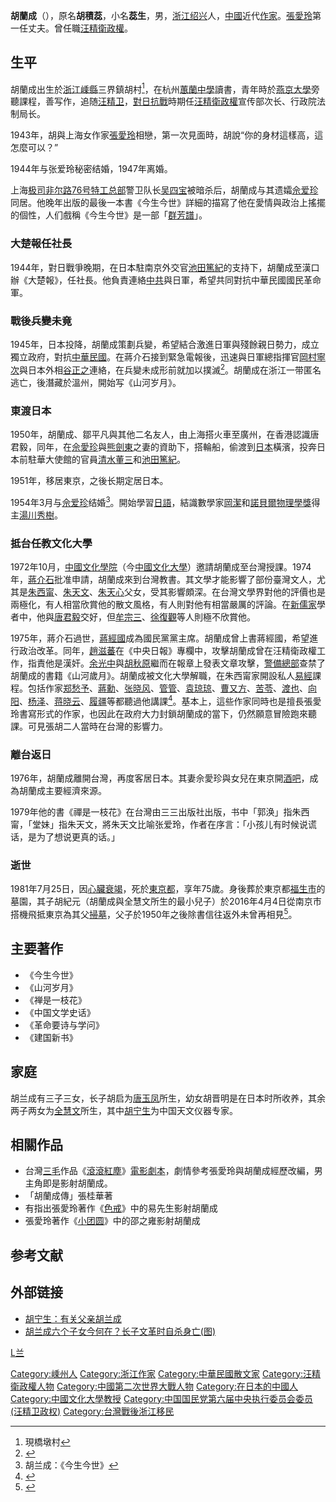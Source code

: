 {{Refimprove|time=2015-09-28T06:55:45+00:00}}
{{Infobox_Person
| name = 胡兰成
| image =
| box_width =
| occupation = 政治家、作家
| period =
| real_name = 胡積蕊
| other_names = 蕊生
| Sex = 男
| birth_date = 1906年2月28日
| birth_place = {{QING|浙江省}}[[绍兴府|绍兴府]][[嵊縣|嵊縣]][[三界鎮|三界鎮]]胡村
| Native place =
| death_date = {{death date and age|1981|07|25|1906|02|28}}
| death_place = {{JPN}}[[東京都|東京都]]
| nationality ={{ROC}}
| residence =
| party = {{Kmt|25px}}
| religion =
| spouse = 唐玉凤（1925—1932，病逝）<br/>全慧文（1934—1952，病逝）<ref>{{cite news|url=http://paper.people.com.cn/rmwz/html/2010-07/01/content_784397.htm|title=胡兰成六个子女今何在？|publisher=人民文摘|date=2010-04-19|accessdate=2019-03-12|archive-date=2019-06-05|archive-url=https://web.archive.org/web/20190605132842/http://paper.people.com.cn/rmwz/html/2010-07/01/content_784397.htm|dead-url=yes}}</ref><br/>[[張愛玲|張愛玲]]（1944—1947，离异）<br/>[[佘爱珍|佘爱珍]]（1954—1981）
| relatives = 长子，胡启（？—？）<br/>次子，胡宁生<br/>长女，胡小芸<br/>三子，胡纪元（1939—）<br/>次女，胡先知<br/>养女，胡晋明
| education= 杭州蕙蘭中學
| past = [[File:Flag_of_the_Republic_of_China-Nanjing_(Peace,_Anti-Communism,_National_Construction).svg|25px]][[汪精衛政權|汪精衛政權]]宣传部次长、行政院法制局长
| work =《中国文学史话》<br />《今生今世》<br />《山河岁月》<br />《禅是一枝花》
| award =
}}
'''胡蘭成'''（{{bd|1906年|2月28日|1981年|7月25日|catIdx=H胡}}），原名'''胡積蕊'''，小名'''蕊生'''，男，[[浙江|浙江]][[绍兴|绍兴]]人，[[中國|中國]]近代[[作家|作家]]。[[張愛玲|張愛玲]]第一任丈夫。曾任職[[汪精衛政權|汪精衛政權]]。

== 生平 ==
胡蘭成出生於[[浙江|浙江]][[嵊縣|嵊縣]]三界鎮胡村<ref>現橋墩村</ref>，在杭州[[蕙蘭中學|蕙蘭中學]]讀書，青年時於[[燕京大學|燕京大學]]旁聽課程，善写作，追随[[汪精卫|汪精卫]]，[[對日抗戰|對日抗戰]]時期任[[汪精衛政權|汪精衛政權]]宣传部次长、行政院法制局长。

1943年，胡與上海女作家[[張愛玲|張愛玲]]相戀，第一次見面時，胡說“你的身材這樣高，這怎麼可以？”

1944年与张爱玲秘密结婚，1947年离婚。{{来源请求}}

上海[[极司非尔路|极司非尔路]][[国民党中央执行委员会特务委员会特工总部|76号特工总部]]警卫队长[[吴四宝|吴四宝]]被暗杀后，胡蘭成与其遗孀[[佘爱珍|佘爱珍]]同居。他晚年出版的最後一本書《今生今世》詳細的描寫了他在愛情與政治上搖擺的個性，人们戲稱《今生今世》是一部「[[群芳譜|群芳譜]]」。

=== 大楚報任社長 ===
1944年，對日戰爭晚期，在日本駐南京外交官[[池田篤紀|池田篤紀]]的支持下，胡蘭成至漢口辦《大楚報》，任社長。他負責連絡[[中共|中共]]與日軍，希望共同對抗中華民國國民革命軍。

=== 戰後兵變未竟 ===
1945年，日本投降，胡蘭成策劃兵變，希望結合激進日軍與殘餘親日勢力，成立獨立政府，對抗[[中華民國|中華民國]]。在蔣介石接到緊急電報後，迅速與日軍總指揮官[[岡村寧次|岡村寧次]]與日本外相[[谷正之|谷正之]]連絡，在兵變未成形前就加以撲滅<ref>{{cite news|author1=陳文華|title=陳文華專文：野狐禪夢—記胡蘭成（上）|url=http://www.storm.mg/article/127221|accessdate=2016-06-13|publisher=風傳媒|date=2016-06-10|archive-date=2020-10-27|archive-url=https://web.archive.org/web/20201027220233/https://www.storm.mg/article/127221|dead-url=no}}</ref>。胡蘭成在浙江一带匿名逃亡，後潛藏於溫州，開始写《山河岁月》。

=== 東渡日本 ===
1950年，胡蘭成、鄒平凡與其他二名友人，由上海搭火車至廣州，在香港認識唐君毅，同年，在[[佘愛珍|佘愛珍]]與[[熊劍東|熊劍東]]之妻的資助下，搭輪船，偷渡到[[日本|日本]]橫濱，投奔日本前駐華大使館的官員[[清水董三|清水董三]]和[[池田篤紀|池田篤紀]]。

1951年，移居東京，之後长期定居日本。

1954年3月与[[佘爱珍|佘爱珍]]结婚<ref>胡兰成：《今生今世》</ref>。開始學習[[日語|日語]]，結識數學家[[岡潔|岡潔]]和[[諾貝爾物理學獎|諾貝爾物理學獎]]得主[[湯川秀樹|湯川秀樹]]。

===抵台任教文化大學===
1972年10月，[[中國文化學院|中國文化學院]]（今[[中國文化大學|中國文化大學]]）邀請胡蘭成至台灣授課。1974年，[[蔣介石|蔣介石]]批准申請，胡蘭成來到台灣教書。其文學才能影響了部份臺灣文人，尤其是[[朱西甯|朱西甯]]、[[朱天文|朱天文]]、[[朱天心|朱天心]]父女，受其影響頗深。在台灣文學界對他的評價也是兩極化，有人相當欣賞他的散文風格，有人則對他有相當嚴厲的評論。在[[新儒家|新儒家]]學者中，他與[[唐君毅|唐君毅]]交好，但[[牟宗三|牟宗三]]、[[徐復觀|徐復觀]]等人則極不欣賞他。

1975年，蔣介石過世，[[蔣經國|蔣經國]]成為國民黨黨主席。胡蘭成曾上書蔣經國，希望進行政治改革。同年，[[趙滋蕃|趙滋蕃]]在《中央日報》專欄中，攻擊胡蘭成曾在汪精衛政權工作，指責他是漢奸。[[余光中|余光中]]與[[胡秋原|胡秋原]]繼而在報章上發表文章攻擊，[[警備總部|警備總部]]查禁了胡蘭成的書籍《山河歲月》。胡蘭成被文化大學解職，在朱西甯家開設私人[[易經|易經]]課程。包括作家[[郑愁予|郑愁予]]、[[蔣勳|蔣勳]]、[[张晓风|张晓风]]、[[管管|管管]]、[[袁琼琼|袁琼琼]]、[[曹又方|曹又方]]、[[苦苓|苦苓]]、[[陳啟佑|渡也]]、[[向阳|向阳]]、[[杨泽|杨泽]]、[[蒋晓云|蒋晓云]]、[[蘇進強|履疆]]等都聽過他講課<ref>{{cite news|author1=陳文華|title=陳文華專文：野狐禪夢—記胡蘭成（下）|url=http://www.storm.mg/article/127301|accessdate=2016-06-13|agency=風傳媒|date=2016-06-12|archive-date=2016-06-13|archive-url=https://web.archive.org/web/20160613104540/http://www.storm.mg/article/127301|dead-url=no}}</ref>。基本上，這些作家同時也是擅長張愛玲書寫形式的作家，也因此在政府大力封鎖胡蘭成的當下，仍然願意冒險跑來聽課。可見張胡二人當時在台灣的影響力。

=== 離台返日 ===
1976年，胡蘭成離開台灣，再度客居日本。其妻佘愛珍與女兒在東京開[[酒吧|酒吧]]，成為胡蘭成主要經濟來源。

1979年他的書《禪是一枝花》在台灣由三三出版社出版，书中「郭涣」指朱西甯，「堂妹」指朱天文，將朱天文比喻张爱玲，作者在序言：「小孩儿有时候说谎话，是为了想说更真的话。」

=== 逝世 ===
1981年7月25日，因[[心臟衰竭|心臟衰竭]]，死於[[東京都|東京都]]，享年75歲。身後葬於東京都[[福生市|福生市]]的墓園，其子胡紀元（胡蘭成與全慧文所生的最小兒子）於2016年4月4日從南京市搭機飛抵東京為其父[[掃墓|掃墓]]，父子於1950年之後除書信往返外未曾再相見<ref>{{cite news|url=http://asahichinese.com/article/china_taiwan/AJ201604210059|title=胡紀元初來日掃墓 與父胡蘭成隔66年再會|publisher=朝日新聞中文網|date=2016-04-21|deadurl=yes|archiveurl=https://web.archive.org/web/20160425092655/http://asahichinese.com/article/china_taiwan/AJ201604210059|archivedate=2016-04-25}}</ref>。

==主要著作==
*《今生今世》
*《山河岁月》
*《禅是一枝花》
*《中国文学史话》
*《革命要诗与学问》
*《建国新书》

== 家庭 ==
胡兰成有三子三女，长子胡启为[[唐玉凤|唐玉凤]]所生，幼女胡晋明是在日本时所收养，其余两子两女为[[全慧文|全慧文]]所生，其中[[胡宁生|胡宁生]]为中国天文仪器专家。

== 相關作品 ==
* 台灣[[三毛_(作家)|三毛]]作品《[[滾滾紅塵|滾滾紅塵]]》[[電影|電影]][[劇本|劇本]]，劇情參考張愛玲與胡蘭成經歷改編，男主角即是影射胡蘭成。
*「胡蘭成傳」張桂華著
* 有指出張愛玲著作《[[色戒|色戒]]》中的易先生影射胡蘭成
* 張愛玲著作《[[小团圆|小团圆]]》中的邵之雍影射胡蘭成

== 参考文献 ==
{{reflist}}

== 外部链接 ==
* [http://cul.sohu.com/20090409/n263300309.shtml 胡宁生：有关父亲胡兰成] {{Wayback|url=http://cul.sohu.com/20090409/n263300309.shtml |date=20181022191844 }}
* [http://book.ifeng.com/culture/3/detail_2010_04/19/532745_0.shtml 胡兰成六个子女今何在？长子文革时自杀身亡(图)] {{Wayback|url=http://book.ifeng.com/culture/3/detail_2010_04/19/532745_0.shtml |date=20200218184734 }} 

{{李鸿章家系}}

{{Authority control}}
{{DEFAULTSORT:Hu胡}}
[[category:胡姓|L兰]]
[[Category:嵊州人|Category:嵊州人]]
[[Category:浙江作家|Category:浙江作家]]
[[Category:中華民國散文家|Category:中華民國散文家]]
[[Category:汪精衛政權人物|Category:汪精衛政權人物]]
[[Category:中國第二次世界大戰人物|Category:中國第二次世界大戰人物]]
[[Category:在日本的中國人|Category:在日本的中國人]]
[[Category:中國文化大學教授|Category:中國文化大學教授]]
[[Category:中国国民党第六届中央执行委员会委员_(汪精卫政权)|Category:中国国民党第六届中央执行委员会委员 (汪精卫政权)]]
[[Category:台灣戰後浙江移民|Category:台灣戰後浙江移民]]